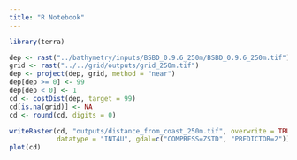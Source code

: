 ```yaml
---
title: "R Notebook"
---
```


```r
library(terra)
```

```r
dep <- rast("../bathymetry/inputs/BSBD_0.9.6_250m/BSBD_0.9.6_250m.tif")
grid <- rast("../../grid/outputs/grid_250m.tif")
dep <- project(dep, grid, method = "near")
dep[dep >= 0] <- 99
dep[dep < 0] <- 1
cd <- costDist(dep, target = 99)
cd[is.na(grid)] <- NA
cd <- round(cd, digits = 0)

writeRaster(cd, "outputs/distance_from_coast_250m.tif", overwrite = TRUE, 
            datatype = "INT4U", gdal=c("COMPRESS=ZSTD", "PREDICTOR=2"))
plot(cd)
```
